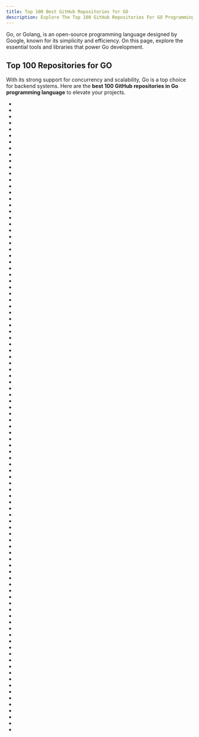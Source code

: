 ```yaml
---
title: Top 100 Best GitHub Repositories for GO
description: Explore The Top 100 GitHub Repositories For GO Programming Languages Listed Ranked By Most Stargazers And Forks By GitHub Community.
---
```

Go, or Golang, is an open-source programming language designed by Google, known for its simplicity and efficiency. On this page, explore the essential tools and libraries that power Go development.

## Top 100 Repositories for GO
With its strong support for concurrency and scalability, Go is a top choice for backend systems. Here are the **best 100 GitHub repositories in Go programming language** to elevate your projects.

- <Badge owner="avelino" repoName="awesome-go" stars="https://img.shields.io/github/stars/avelino/awesome-go?style=flat&logoSize=auto" forks="https://img.shields.io/github/forks/avelino/awesome-go?style=flat&logoSize=auto"/>
- <Badge owner="golang" repoName="go" stars="https://img.shields.io/github/stars/golang/go?style=flat&logoSize=auto" forks="https://img.shields.io/github/forks/golang/go?style=flat&logoSize=auto"/>
- <Badge owner="kubernetes" repoName="kubernetes" stars="https://img.shields.io/github/stars/kubernetes/kubernetes?style=flat&logoSize=auto" forks="https://img.shields.io/github/forks/kubernetes/kubernetes?style=flat&logoSize=auto"/>
- <Badge owner="ollama" repoName="ollama" stars="https://img.shields.io/github/stars/ollama/ollama?style=flat&logoSize=auto" forks="https://img.shields.io/github/forks/ollama/ollama?style=flat&logoSize=auto"/>
- <Badge owner="fatedier" repoName="frp" stars="https://img.shields.io/github/stars/fatedier/frp?style=flat&logoSize=auto" forks="https://img.shields.io/github/forks/fatedier/frp?style=flat&logoSize=auto"/>
- <Badge owner="gin-gonic" repoName="gin" stars="https://img.shields.io/github/stars/gin-gonic/gin?style=flat&logoSize=auto" forks="https://img.shields.io/github/forks/gin-gonic/gin?style=flat&logoSize=auto"/>
- <Badge owner="gohugoio" repoName="hugo" stars="https://img.shields.io/github/stars/gohugoio/hugo?style=flat&logoSize=auto" forks="https://img.shields.io/github/forks/gohugoio/hugo?style=flat&logoSize=auto"/>
- <Badge owner="moby" repoName="moby" stars="https://img.shields.io/github/stars/moby/moby?style=flat&logoSize=auto" forks="https://img.shields.io/github/forks/moby/moby?style=flat&logoSize=auto"/>
- <Badge owner="syncthing" repoName="syncthing" stars="https://img.shields.io/github/stars/syncthing/syncthing?style=flat&logoSize=auto" forks="https://img.shields.io/github/forks/syncthing/syncthing?style=flat&logoSize=auto"/>
- <Badge owner="junegunn" repoName="fzf" stars="https://img.shields.io/github/stars/junegunn/fzf?style=flat&logoSize=auto" forks="https://img.shields.io/github/forks/junegunn/fzf?style=flat&logoSize=auto"/>
- <Badge owner="caddyserver" repoName="caddy" stars="https://img.shields.io/github/stars/caddyserver/caddy?style=flat&logoSize=auto" forks="https://img.shields.io/github/forks/caddyserver/caddy?style=flat&logoSize=auto"/>
- <Badge owner="prometheus" repoName="prometheus" stars="https://img.shields.io/github/stars/prometheus/prometheus?style=flat&logoSize=auto" forks="https://img.shields.io/github/forks/prometheus/prometheus?style=flat&logoSize=auto"/>
- <Badge owner="nektos" repoName="act" stars="https://img.shields.io/github/stars/nektos/act?style=flat&logoSize=auto" forks="https://img.shields.io/github/forks/nektos/act?style=flat&logoSize=auto"/>
- <Badge owner="jesseduffield" repoName="lazygit" stars="https://img.shields.io/github/stars/jesseduffield/lazygit?style=flat&logoSize=auto" forks="https://img.shields.io/github/forks/jesseduffield/lazygit?style=flat&logoSize=auto"/>
- <Badge owner="traefik" repoName="traefik" stars="https://img.shields.io/github/stars/traefik/traefik?style=flat&logoSize=auto" forks="https://img.shields.io/github/forks/traefik/traefik?style=flat&logoSize=auto"/>
- <Badge owner="FiloSottile" repoName="mkcert" stars="https://img.shields.io/github/stars/FiloSottile/mkcert?style=flat&logoSize=auto" forks="https://img.shields.io/github/forks/FiloSottile/mkcert?style=flat&logoSize=auto"/>
- <Badge owner="minio" repoName="minio" stars="https://img.shields.io/github/stars/minio/minio?style=flat&logoSize=auto" forks="https://img.shields.io/github/forks/minio/minio?style=flat&logoSize=auto"/>
- <Badge owner="etcd-io" repoName="etcd" stars="https://img.shields.io/github/stars/etcd-io/etcd?style=flat&logoSize=auto" forks="https://img.shields.io/github/forks/etcd-io/etcd?style=flat&logoSize=auto"/>
- <Badge owner="ethereum" repoName="go-ethereum" stars="https://img.shields.io/github/stars/ethereum/go-ethereum?style=flat&logoSize=auto" forks="https://img.shields.io/github/forks/ethereum/go-ethereum?style=flat&logoSize=auto"/>
- <Badge owner="rclone" repoName="rclone" stars="https://img.shields.io/github/stars/rclone/rclone?style=flat&logoSize=auto" forks="https://img.shields.io/github/forks/rclone/rclone?style=flat&logoSize=auto"/>
- <Badge owner="wagoodman" repoName="dive" stars="https://img.shields.io/github/stars/wagoodman/dive?style=flat&logoSize=auto" forks="https://img.shields.io/github/forks/wagoodman/dive?style=flat&logoSize=auto"/>
- <Badge owner="v2ray" repoName="v2ray-core" stars="https://img.shields.io/github/stars/v2ray/v2ray-core?style=flat&logoSize=auto" forks="https://img.shields.io/github/forks/v2ray/v2ray-core?style=flat&logoSize=auto"/>
- <Badge owner="gogs" repoName="gogs" stars="https://img.shields.io/github/stars/gogs/gogs?style=flat&logoSize=auto" forks="https://img.shields.io/github/forks/gogs/gogs?style=flat&logoSize=auto"/>
- <Badge owner="go-gitea" repoName="gitea" stars="https://img.shields.io/github/stars/go-gitea/gitea?style=flat&logoSize=auto" forks="https://img.shields.io/github/forks/go-gitea/gitea?style=flat&logoSize=auto"/>
- <Badge owner="astaxie" repoName="build-web-application-with-golang" stars="https://img.shields.io/github/stars/astaxie/build-web-application-with-golang?style=flat&logoSize=auto" forks="https://img.shields.io/github/forks/astaxie/build-web-application-with-golang?style=flat&logoSize=auto"/>
- <Badge owner="AlistGo" repoName="alist" stars="https://img.shields.io/github/stars/AlistGo/alist?style=flat&logoSize=auto" forks="https://img.shields.io/github/forks/AlistGo/alist?style=flat&logoSize=auto"/>
- <Badge owner="hashicorp" repoName="terraform" stars="https://img.shields.io/github/stars/hashicorp/terraform?style=flat&logoSize=auto" forks="https://img.shields.io/github/forks/hashicorp/terraform?style=flat&logoSize=auto"/>
- <Badge owner="pocketbase" repoName="pocketbase" stars="https://img.shields.io/github/stars/pocketbase/pocketbase?style=flat&logoSize=auto" forks="https://img.shields.io/github/forks/pocketbase/pocketbase?style=flat&logoSize=auto"/>
- <Badge owner="evanw" repoName="esbuild" stars="https://img.shields.io/github/stars/evanw/esbuild?style=flat&logoSize=auto" forks="https://img.shields.io/github/forks/evanw/esbuild?style=flat&logoSize=auto"/>
- <Badge owner="spf13" repoName="cobra" stars="https://img.shields.io/github/stars/spf13/cobra?style=flat&logoSize=auto" forks="https://img.shields.io/github/forks/spf13/cobra?style=flat&logoSize=auto"/>
- <Badge owner="coreybutler" repoName="nvm-windows" stars="https://img.shields.io/github/stars/coreybutler/nvm-windows?style=flat&logoSize=auto" forks="https://img.shields.io/github/forks/coreybutler/nvm-windows?style=flat&logoSize=auto"/>
- <Badge owner="pingcap" repoName="tidb" stars="https://img.shields.io/github/stars/pingcap/tidb?style=flat&logoSize=auto" forks="https://img.shields.io/github/forks/pingcap/tidb?style=flat&logoSize=auto"/>
- <Badge owner="cli" repoName="cli" stars="https://img.shields.io/github/stars/cli/cli?style=flat&logoSize=auto" forks="https://img.shields.io/github/forks/cli/cli?style=flat&logoSize=auto"/>
- <Badge owner="jesseduffield" repoName="lazydocker" stars="https://img.shields.io/github/stars/jesseduffield/lazydocker?style=flat&logoSize=auto" forks="https://img.shields.io/github/forks/jesseduffield/lazydocker?style=flat&logoSize=auto"/>
- <Badge owner="go-gorm" repoName="gorm" stars="https://img.shields.io/github/stars/go-gorm/gorm?style=flat&logoSize=auto" forks="https://img.shields.io/github/forks/go-gorm/gorm?style=flat&logoSize=auto"/>
- <Badge owner="istio" repoName="istio" stars="https://img.shields.io/github/stars/istio/istio?style=flat&logoSize=auto" forks="https://img.shields.io/github/forks/istio/istio?style=flat&logoSize=auto"/>
- <Badge owner="photoprism" repoName="photoprism" stars="https://img.shields.io/github/stars/photoprism/photoprism?style=flat&logoSize=auto" forks="https://img.shields.io/github/forks/photoprism/photoprism?style=flat&logoSize=auto"/>
- <Badge owner="unknwon" repoName="the-way-to-go_ZH_CN" stars="https://img.shields.io/github/stars/unknwon/the-way-to-go_ZH_CN?style=flat&logoSize=auto" forks="https://img.shields.io/github/forks/unknwon/the-way-to-go_ZH_CN?style=flat&logoSize=auto"/>
- <Badge owner="docker" repoName="compose" stars="https://img.shields.io/github/stars/docker/compose?style=flat&logoSize=auto" forks="https://img.shields.io/github/forks/docker/compose?style=flat&logoSize=auto"/>
- <Badge owner="gofiber" repoName="fiber" stars="https://img.shields.io/github/stars/gofiber/fiber?style=flat&logoSize=auto" forks="https://img.shields.io/github/forks/gofiber/fiber?style=flat&logoSize=auto"/>
- <Badge owner="halfrost" repoName="LeetCode-Go" stars="https://img.shields.io/github/stars/halfrost/LeetCode-Go?style=flat&logoSize=auto" forks="https://img.shields.io/github/forks/halfrost/LeetCode-Go?style=flat&logoSize=auto"/>
- <Badge owner="harness" repoName="harness" stars="https://img.shields.io/github/stars/harness/harness?style=flat&logoSize=auto" forks="https://img.shields.io/github/forks/harness/harness?style=flat&logoSize=auto"/>
- <Badge owner="beego" repoName="beego" stars="https://img.shields.io/github/stars/beego/beego?style=flat&logoSize=auto" forks="https://img.shields.io/github/forks/beego/beego?style=flat&logoSize=auto"/>
- <Badge owner="hashicorp" repoName="vault" stars="https://img.shields.io/github/stars/hashicorp/vault?style=flat&logoSize=auto" forks="https://img.shields.io/github/forks/hashicorp/vault?style=flat&logoSize=auto"/>
- <Badge owner="usememos" repoName="memos" stars="https://img.shields.io/github/stars/usememos/memos?style=flat&logoSize=auto" forks="https://img.shields.io/github/forks/usememos/memos?style=flat&logoSize=auto"/>
- <Badge owner="ehang-io" repoName="nps" stars="https://img.shields.io/github/stars/ehang-io/nps?style=flat&logoSize=auto" forks="https://img.shields.io/github/forks/ehang-io/nps?style=flat&logoSize=auto"/>
- <Badge owner="milvus-io" repoName="milvus" stars="https://img.shields.io/github/stars/milvus-io/milvus?style=flat&logoSize=auto" forks="https://img.shields.io/github/forks/milvus-io/milvus?style=flat&logoSize=auto"/>
- <Badge owner="cockroachdb" repoName="cockroach" stars="https://img.shields.io/github/stars/cockroachdb/cockroach?style=flat&logoSize=auto" forks="https://img.shields.io/github/forks/cockroachdb/cockroach?style=flat&logoSize=auto"/>
- <Badge owner="labstack" repoName="echo" stars="https://img.shields.io/github/stars/labstack/echo?style=flat&logoSize=auto" forks="https://img.shields.io/github/forks/labstack/echo?style=flat&logoSize=auto"/>
- <Badge owner="kubernetes" repoName="minikube" stars="https://img.shields.io/github/stars/kubernetes/minikube?style=flat&logoSize=auto" forks="https://img.shields.io/github/forks/kubernetes/minikube?style=flat&logoSize=auto"/>
- <Badge owner="v2fly" repoName="v2ray-core" stars="https://img.shields.io/github/stars/v2fly/v2ray-core?style=flat&logoSize=auto" forks="https://img.shields.io/github/forks/v2fly/v2ray-core?style=flat&logoSize=auto"/>
- <Badge owner="zeromicro" repoName="go-zero" stars="https://img.shields.io/github/stars/zeromicro/go-zero?style=flat&logoSize=auto" forks="https://img.shields.io/github/forks/zeromicro/go-zero?style=flat&logoSize=auto"/>
- <Badge owner="hashicorp" repoName="consul" stars="https://img.shields.io/github/stars/hashicorp/consul?style=flat&logoSize=auto" forks="https://img.shields.io/github/forks/hashicorp/consul?style=flat&logoSize=auto"/>
- <Badge owner="k3s-io" repoName="k3s" stars="https://img.shields.io/github/stars/k3s-io/k3s?style=flat&logoSize=auto" forks="https://img.shields.io/github/forks/k3s-io/k3s?style=flat&logoSize=auto"/>
- <Badge owner="schollz" repoName="croc" stars="https://img.shields.io/github/stars/schollz/croc?style=flat&logoSize=auto" forks="https://img.shields.io/github/forks/schollz/croc?style=flat&logoSize=auto"/>
- <Badge owner="charmbracelet" repoName="bubbletea" stars="https://img.shields.io/github/stars/charmbracelet/bubbletea?style=flat&logoSize=auto" forks="https://img.shields.io/github/forks/charmbracelet/bubbletea?style=flat&logoSize=auto"/>
- <Badge owner="iawia002" repoName="lux" stars="https://img.shields.io/github/stars/iawia002/lux?style=flat&logoSize=auto" forks="https://img.shields.io/github/forks/iawia002/lux?style=flat&logoSize=auto"/>
- <Badge owner="spf13" repoName="viper" stars="https://img.shields.io/github/stars/spf13/viper?style=flat&logoSize=auto" forks="https://img.shields.io/github/forks/spf13/viper?style=flat&logoSize=auto"/>
- <Badge owner="derailed" repoName="k9s" stars="https://img.shields.io/github/stars/derailed/k9s?style=flat&logoSize=auto" forks="https://img.shields.io/github/forks/derailed/k9s?style=flat&logoSize=auto"/>
- <Badge owner="helm" repoName="helm" stars="https://img.shields.io/github/stars/helm/helm?style=flat&logoSize=auto" forks="https://img.shields.io/github/forks/helm/helm?style=flat&logoSize=auto"/>
- <Badge owner="go-kit" repoName="kit" stars="https://img.shields.io/github/stars/go-kit/kit?style=flat&logoSize=auto" forks="https://img.shields.io/github/forks/go-kit/kit?style=flat&logoSize=auto"/>
- <Badge owner="filebrowser" repoName="filebrowser" stars="https://img.shields.io/github/stars/filebrowser/filebrowser?style=flat&logoSize=auto" forks="https://img.shields.io/github/forks/filebrowser/filebrowser?style=flat&logoSize=auto"/>
- <Badge owner="restic" repoName="restic" stars="https://img.shields.io/github/stars/restic/restic?style=flat&logoSize=auto" forks="https://img.shields.io/github/forks/restic/restic?style=flat&logoSize=auto"/>
- <Badge owner="grafana" repoName="k6" stars="https://img.shields.io/github/stars/grafana/k6?style=flat&logoSize=auto" forks="https://img.shields.io/github/forks/grafana/k6?style=flat&logoSize=auto"/>
- <Badge owner="IceWhaleTech" repoName="CasaOS" stars="https://img.shields.io/github/stars/IceWhaleTech/CasaOS?style=flat&logoSize=auto" forks="https://img.shields.io/github/forks/IceWhaleTech/CasaOS?style=flat&logoSize=auto"/>
- <Badge owner="tmrts" repoName="go-patterns" stars="https://img.shields.io/github/stars/tmrts/go-patterns?style=flat&logoSize=auto" forks="https://img.shields.io/github/forks/tmrts/go-patterns?style=flat&logoSize=auto"/>
- <Badge owner="AdguardTeam" repoName="AdGuardHome" stars="https://img.shields.io/github/stars/AdguardTeam/AdGuardHome?style=flat&logoSize=auto" forks="https://img.shields.io/github/forks/AdguardTeam/AdGuardHome?style=flat&logoSize=auto"/>
- <Badge owner="kataras" repoName="iris" stars="https://img.shields.io/github/stars/kataras/iris?style=flat&logoSize=auto" forks="https://img.shields.io/github/forks/kataras/iris?style=flat&logoSize=auto"/>
- <Badge owner="openfaas" repoName="faas" stars="https://img.shields.io/github/stars/openfaas/faas?style=flat&logoSize=auto" forks="https://img.shields.io/github/forks/openfaas/faas?style=flat&logoSize=auto"/>
- <Badge owner="XTLS" repoName="Xray-core" stars="https://img.shields.io/github/stars/XTLS/Xray-core?style=flat&logoSize=auto" forks="https://img.shields.io/github/forks/XTLS/Xray-core?style=flat&logoSize=auto"/>
- <Badge owner="wailsapp" repoName="wails" stars="https://img.shields.io/github/stars/wailsapp/wails?style=flat&logoSize=auto" forks="https://img.shields.io/github/forks/wailsapp/wails?style=flat&logoSize=auto"/>
- <Badge owner="zyedidia" repoName="micro" stars="https://img.shields.io/github/stars/zyedidia/micro?style=flat&logoSize=auto" forks="https://img.shields.io/github/forks/zyedidia/micro?style=flat&logoSize=auto"/>
- <Badge owner="fyne-io" repoName="fyne" stars="https://img.shields.io/github/stars/fyne-io/fyne?style=flat&logoSize=auto" forks="https://img.shields.io/github/forks/fyne-io/fyne?style=flat&logoSize=auto"/>
- <Badge owner="nsqio" repoName="nsq" stars="https://img.shields.io/github/stars/nsqio/nsq?style=flat&logoSize=auto" forks="https://img.shields.io/github/forks/nsqio/nsq?style=flat&logoSize=auto"/>
- <Badge owner="yeasy" repoName="docker_practice" stars="https://img.shields.io/github/stars/yeasy/docker_practice?style=flat&logoSize=auto" forks="https://img.shields.io/github/forks/yeasy/docker_practice?style=flat&logoSize=auto"/>
- <Badge owner="sirupsen" repoName="logrus" stars="https://img.shields.io/github/stars/sirupsen/logrus?style=flat&logoSize=auto" forks="https://img.shields.io/github/forks/sirupsen/logrus?style=flat&logoSize=auto"/>
- <Badge owner="Wox-launcher" repoName="Wox" stars="https://img.shields.io/github/stars/Wox-launcher/Wox?style=flat&logoSize=auto" forks="https://img.shields.io/github/forks/Wox-launcher/Wox?style=flat&logoSize=auto"/>
- <Badge owner="inconshreveable" repoName="ngrok" stars="https://img.shields.io/github/stars/inconshreveable/ngrok?style=flat&logoSize=auto" forks="https://img.shields.io/github/forks/inconshreveable/ngrok?style=flat&logoSize=auto"/>
- <Badge owner="danielmiessler" repoName="fabric" stars="https://img.shields.io/github/stars/danielmiessler/fabric?style=flat&logoSize=auto" forks="https://img.shields.io/github/forks/danielmiessler/fabric?style=flat&logoSize=auto"/>
- <Badge owner="goharbor" repoName="harbor" stars="https://img.shields.io/github/stars/goharbor/harbor?style=flat&logoSize=auto" forks="https://img.shields.io/github/forks/goharbor/harbor?style=flat&logoSize=auto"/>
- <Badge owner="dapr" repoName="dapr" stars="https://img.shields.io/github/stars/dapr/dapr?style=flat&logoSize=auto" forks="https://img.shields.io/github/forks/dapr/dapr?style=flat&logoSize=auto"/>
- <Badge owner="grafana" repoName="loki" stars="https://img.shields.io/github/stars/grafana/loki?style=flat&logoSize=auto" forks="https://img.shields.io/github/forks/grafana/loki?style=flat&logoSize=auto"/>
- <Badge owner="containers" repoName="podman" stars="https://img.shields.io/github/stars/containers/podman?style=flat&logoSize=auto" forks="https://img.shields.io/github/forks/containers/podman?style=flat&logoSize=auto"/>
- <Badge owner="tsenart" repoName="vegeta" stars="https://img.shields.io/github/stars/tsenart/vegeta?style=flat&logoSize=auto" forks="https://img.shields.io/github/forks/tsenart/vegeta?style=flat&logoSize=auto"/>
- <Badge owner="aquasecurity" repoName="trivy" stars="https://img.shields.io/github/stars/aquasecurity/trivy?style=flat&logoSize=auto" forks="https://img.shields.io/github/forks/aquasecurity/trivy?style=flat&logoSize=auto"/>
- <Badge owner="rancher" repoName="rancher" stars="https://img.shields.io/github/stars/rancher/rancher?style=flat&logoSize=auto" forks="https://img.shields.io/github/forks/rancher/rancher?style=flat&logoSize=auto"/>
- <Badge owner="stretchr" repoName="testify" stars="https://img.shields.io/github/stars/stretchr/testify?style=flat&logoSize=auto" forks="https://img.shields.io/github/forks/stretchr/testify?style=flat&logoSize=auto"/>
- <Badge owner="go-kratos" repoName="kratos" stars="https://img.shields.io/github/stars/go-kratos/kratos?style=flat&logoSize=auto" forks="https://img.shields.io/github/forks/go-kratos/kratos?style=flat&logoSize=auto"/>
- <Badge owner="gocolly" repoName="colly" stars="https://img.shields.io/github/stars/gocolly/colly?style=flat&logoSize=auto" forks="https://img.shields.io/github/forks/gocolly/colly?style=flat&logoSize=auto"/>
- <Badge owner="juanfont" repoName="headscale" stars="https://img.shields.io/github/stars/juanfont/headscale?style=flat&logoSize=auto" forks="https://img.shields.io/github/forks/juanfont/headscale?style=flat&logoSize=auto"/>
- <Badge owner="opentofu" repoName="opentofu" stars="https://img.shields.io/github/stars/opentofu/opentofu?style=flat&logoSize=auto" forks="https://img.shields.io/github/forks/opentofu/opentofu?style=flat&logoSize=auto"/>
- <Badge owner="go-delve" repoName="delve" stars="https://img.shields.io/github/stars/go-delve/delve?style=flat&logoSize=auto" forks="https://img.shields.io/github/forks/go-delve/delve?style=flat&logoSize=auto"/>
- <Badge owner="mislav" repoName="hub" stars="https://img.shields.io/github/stars/mislav/hub?style=flat&logoSize=auto" forks="https://img.shields.io/github/forks/mislav/hub?style=flat&logoSize=auto"/>
- <Badge owner="seaweedfs" repoName="seaweedfs" stars="https://img.shields.io/github/stars/seaweedfs/seaweedfs?style=flat&logoSize=auto" forks="https://img.shields.io/github/forks/seaweedfs/seaweedfs?style=flat&logoSize=auto"/>
- <Badge owner="1Panel-dev" repoName="1Panel" stars="https://img.shields.io/github/stars/1Panel-dev/1Panel?style=flat&logoSize=auto" forks="https://img.shields.io/github/forks/1Panel-dev/1Panel?style=flat&logoSize=auto"/>
- <Badge owner="gorilla" repoName="websocket" stars="https://img.shields.io/github/stars/gorilla/websocket?style=flat&logoSize=auto" forks="https://img.shields.io/github/forks/gorilla/websocket?style=flat&logoSize=auto"/>
- <Badge owner="urfave" repoName="cli" stars="https://img.shields.io/github/stars/urfave/cli?style=flat&logoSize=auto" forks="https://img.shields.io/github/forks/urfave/cli?style=flat&logoSize=auto"/>
- <Badge owner="quii" repoName="learn-go-with-tests" stars="https://img.shields.io/github/stars/quii/learn-go-with-tests?style=flat&logoSize=auto" forks="https://img.shields.io/github/forks/quii/learn-go-with-tests?style=flat&logoSize=auto"/>
- <Badge owner="uber-go" repoName="zap" stars="https://img.shields.io/github/stars/uber-go/zap?style=flat&logoSize=auto" forks="https://img.shields.io/github/forks/uber-go/zap?style=flat&logoSize=auto"/>
- <Badge owner="micro" repoName="go-micro" stars="https://img.shields.io/github/stars/micro/go-micro?style=flat&logoSize=auto" forks="https://img.shields.io/github/forks/micro/go-micro?style=flat&logoSize=auto"/>
